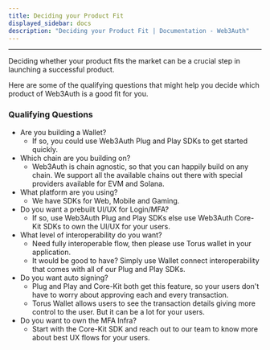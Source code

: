 ```yaml
---
title: Deciding your Product Fit
displayed_sidebar: docs
description: "Deciding your Product Fit | Documentation - Web3Auth"
---
```


---

Deciding whether your product fits the market can be a crucial step in launching a successful product.

Here are some of the qualifying questions that might help you decide which product of Web3Auth is a good fit for you.

### Qualifying Questions

- Are you building a Wallet?
  - If so, you could use Web3Auth Plug and Play SDKs to get started quickly.
- Which chain are you building on?
  - Web3Auth is chain agnostic, so that you can happily build on any chain. We support all the available chains out there with special providers
    available for EVM and Solana.
- What platform are you using?
  - We have SDKs for Web, Mobile and Gaming.
- Do you want a prebuilt UI/UX for Login/MFA?
  - If so, use Web3Auth Plug and Play SDKs else use Web3Auth Core-Kit SDKs to own the UI/UX for your users.
- What level of interoperability do you want?
  - Need fully interoperable flow, then please use Torus wallet in your application.
  - It would be good to have? Simply use Wallet connect interoperability that comes with all of our Plug and Play SDKs.
- Do you want auto signing?
  - Plug and Play and Core-Kit both get this feature, so your users don't have to worry about approving each and every transaction.
  - Torus Wallet allows users to see the transaction details giving more control to the user. But it can be a lot for your users.
- Do you want to own the MFA Infra?
  - Start with the Core-Kit SDK and reach out to our team to know more about best UX flows for your users.
